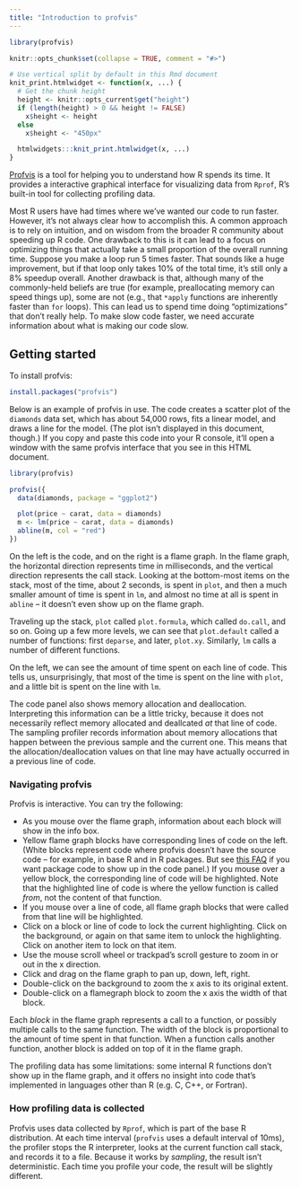 ```yaml
---
title: "Introduction to profvis"
---
```


```r
library(profvis)

knitr::opts_chunk$set(collapse = TRUE, comment = "#>")

# Use vertical split by default in this Rmd document
knit_print.htmlwidget <- function(x, ...) {
  # Get the chunk height
  height <- knitr::opts_current$get("height")
  if (length(height) > 0 && height != FALSE)
    x$height <- height
  else
    x$height <- "450px"

  htmlwidgets:::knit_print.htmlwidget(x, ...)
}
```

[Profvis](https://github.com/rstudio/profvis) is a tool for helping you to understand how R spends its time. It provides a interactive graphical interface for visualizing data from `Rprof`, R's built-in tool for collecting profiling data.

Most R users have had times where we've wanted our code to run faster. However, it's not always clear how to accomplish this. A common approach is to rely on intuition, and on wisdom from the broader R community about speeding up R code. One drawback to this is it can lead to a focus on optimizing things that actually take a small proportion of the overall running time. Suppose you make a loop run 5 times faster. That sounds like a huge improvement, but if that loop only takes 10% of the total time, it's still only a 8% speedup overall. Another drawback is that, although many of the commonly-held beliefs are true (for example, preallocating memory can speed things up), some are not (e.g., that `*apply` functions are inherently faster than `for` loops). This can lead us to spend time doing "optimizations" that don't really help. To make slow code faster, we need accurate information about what is making our code slow.

## Getting started

To install profvis:

```r
install.packages("profvis")
```

Below is an example of profvis in use. The code creates a scatter plot of the `diamonds` data set, which has about 54,000 rows, fits a linear model, and draws a line for the model. (The plot isn't displayed in this document, though.) If you copy and paste this code into your R console, it'll open a window with the same profvis interface that you see in this HTML document.

```r
library(profvis)

profvis({
  data(diamonds, package = "ggplot2")

  plot(price ~ carat, data = diamonds)
  m <- lm(price ~ carat, data = diamonds)
  abline(m, col = "red")
})
```

On the left is the code, and on the right is a flame graph. In the flame graph, the horizontal direction represents time in milliseconds, and the vertical direction represents the call stack. Looking at the bottom-most items on the stack, most of the time, about 2 seconds, is spent in `plot`, and then a much smaller amount of time is spent in `lm`, and almost no time at all is spent in `abline` -- it doesn't even show up on the flame graph.

Traveling up the stack, `plot` called `plot.formula`, which called `do.call`, and so on. Going up a few more levels, we can see that `plot.default` called a number of functions: first `deparse`, and later, `plot.xy`. Similarly, `lm` calls a number of different functions.

On the left, we can see the amount of time spent on each line of code. This tells us, unsurprisingly, that most of the time is spent on the line with `plot`, and a little bit is spent on the line with `lm`.

The code panel also shows memory allocation and deallocation. Interpreting this information can be a little tricky, because it does not necessarily reflect memory allocated and deallcated *at* that line of code. The sampling profiler records information about memory allocations that happen between the previous sample and the current one. This means that the allocation/deallocation values on that line may have actually occurred in a previous line of code.

### Navigating profvis

Profvis is interactive. You can try the following:

* As you mouse over the flame graph, information about each block will show in the info box.
* Yellow flame graph blocks have corresponding lines of code on the left. (White blocks represent code where profvis doesn't have the source code -- for example, in base R and in R packages. But see [this FAQ](#how-do-i-get-code-from-an-r-package-to-show-in-the-code-panel) if you want package code to show up in the code panel.) If you mouse over a yellow block, the corresponding line of code will be highlighted. Note that the highlighted line of code is where the yellow function is called *from*, not the content of that function.
* If you mouse over a line of code, all flame graph blocks that were called from that line will be highlighted.
* Click on a block or line of code to lock the current highlighting. Click on the background, or again on that same item to unlock the highlighting. Click on another item to lock on that item.
* Use the mouse scroll wheel or trackpad's scroll gesture to zoom in or out in the x direction.
* Click and drag on the flame graph to pan up, down, left, right.
* Double-click on the background to zoom the x axis to its original extent.
* Double-click on a flamegraph block to zoom the x axis the width of that block.

Each *block* in the flame graph represents a call to a function, or possibly multiple calls to the same function. The width of the block is proportional to the amount of time spent in that function. When a function calls another function, another block is added on top of it in the flame graph.

The profiling data has some limitations: some internal R functions don't show up in the flame graph, and it offers no insight into code that's implemented in languages other than R (e.g. C, C++, or Fortran).

### How profiling data is collected

Profvis uses data collected by `Rprof`, which is part of the base R distribution. At each time interval (`profvis` uses a default interval of 10ms), the profiler stops the R interpreter, looks at the current function call stack, and records it to a file. Because it works by *sampling*, the result isn't deterministic. Each time you profile your code, the result will be slightly different.
